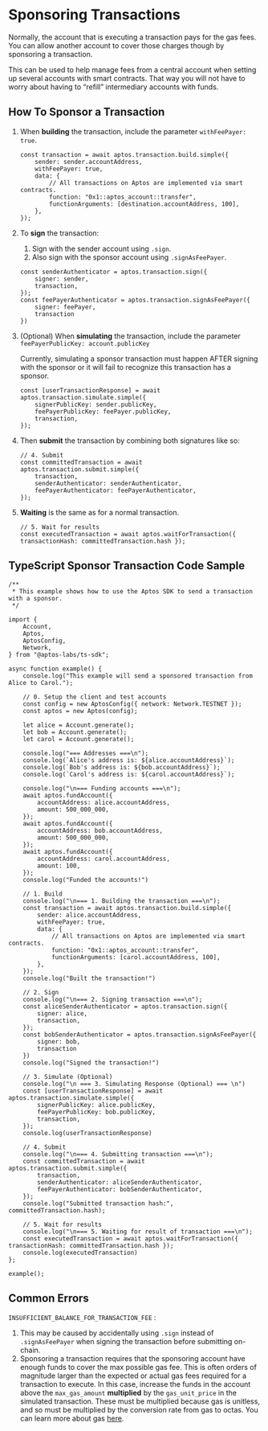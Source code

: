 
# Sponsoring Transactions

Normally, the account that is executing a transaction pays for the gas fees. You can allow another account to cover those charges though by sponsoring a transaction.

This can be used to help manage fees from a central account when setting up several accounts with smart contracts. That way you will not have to worry about having to “refill” intermediary accounts with funds.

## How To Sponsor a Transaction

1. When **building** the transaction, include the parameter `withFeePayer: true`.
    
    ```tsx filename="sponsor.ts"
    const transaction = await aptos.transaction.build.simple({
        sender: sender.accountAddress,
        withFeePayer: true,
        data: {
            // All transactions on Aptos are implemented via smart contracts.
            function: "0x1::aptos_account::transfer",
            functionArguments: [destination.accountAddress, 100],
        },
    });
    ```
    
2. To **sign** the transaction:
    1. Sign with the sender account using `.sign`.
    2. Also sign with the sponsor account using `.signAsFeePayer`.
    
    ```tsx filename="sponsor.ts"
    const senderAuthenticator = aptos.transaction.sign({
        signer: sender,
        transaction,
    });
    const feePayerAuthenticator = aptos.transaction.signAsFeePayer({
        signer: feePayer,
        transaction
    })
    ```
    
3. (Optional) When **simulating** the transaction, include the parameter `feePayerPublicKey: account.publicKey`
    
    <Callout type="warning">
    Currently, simulating a sponsor transaction must happen AFTER signing with the sponsor or it will fail to recognize this transaction has a sponsor.
    </Callout>    
    
    ```tsx filename="sponsor.ts"
    const [userTransactionResponse] = await aptos.transaction.simulate.simple({
        signerPublicKey: sender.publicKey,
        feePayerPublicKey: feePayer.publicKey,
        transaction,
    });
    ```
    
4. Then **submit** the transaction by combining both signatures like so:
    
    ```tsx filename="sponsor.ts"
    // 4. Submit
    const committedTransaction = await aptos.transaction.submit.simple({
        transaction,
        senderAuthenticator: senderAuthenticator,
        feePayerAuthenticator: feePayerAuthenticator,
    });
    ```
    
5. **Waiting** is the same as for a normal transaction.
    
    ```tsx filename="sponsor.ts"
    // 5. Wait for results
    const executedTransaction = await aptos.waitForTransaction({ transactionHash: committedTransaction.hash });
    ```
    

## TypeScript Sponsor Transaction Code Sample

```tsx filename="sponsor.ts"
/**
 * This example shows how to use the Aptos SDK to send a transaction with a sponsor.
 */

import {
    Account,
    Aptos,
    AptosConfig,
    Network,
} from "@aptos-labs/ts-sdk";

async function example() {
    console.log("This example will send a sponsored transaction from Alice to Carol.");

    // 0. Setup the client and test accounts
    const config = new AptosConfig({ network: Network.TESTNET });
    const aptos = new Aptos(config);

    let alice = Account.generate();
    let bob = Account.generate();
    let carol = Account.generate();

    console.log("=== Addresses ===\n");
    console.log(`Alice's address is: ${alice.accountAddress}`);
    console.log(`Bob's address is: ${bob.accountAddress}`);
    console.log(`Carol's address is: ${carol.accountAddress}`);

    console.log("\n=== Funding accounts ===\n");
    await aptos.fundAccount({
        accountAddress: alice.accountAddress,
        amount: 500_000_000,
    });  
    await aptos.fundAccount({
        accountAddress: bob.accountAddress,
        amount: 500_000_000,
    });
    await aptos.fundAccount({
        accountAddress: carol.accountAddress,
        amount: 100,
    });
    console.log("Funded the accounts!")

    // 1. Build
    console.log("\n=== 1. Building the transaction ===\n");
    const transaction = await aptos.transaction.build.simple({
        sender: alice.accountAddress,
        withFeePayer: true,
        data: {
            // All transactions on Aptos are implemented via smart contracts.
            function: "0x1::aptos_account::transfer",
            functionArguments: [carol.accountAddress, 100],
        },
    });
    console.log("Built the transaction!")

    // 2. Sign
    console.log("\n=== 2. Signing transaction ===\n");
    const aliceSenderAuthenticator = aptos.transaction.sign({
        signer: alice,
        transaction,
    });
    const bobSenderAuthenticator = aptos.transaction.signAsFeePayer({
        signer: bob,
        transaction
    })
    console.log("Signed the transaction!")

    // 3. Simulate (Optional)
    console.log("\n === 3. Simulating Response (Optional) === \n")
    const [userTransactionResponse] = await aptos.transaction.simulate.simple({
        signerPublicKey: alice.publicKey,
        feePayerPublicKey: bob.publicKey,
        transaction,
    });
    console.log(userTransactionResponse)

    // 4. Submit
    console.log("\n=== 4. Submitting transaction ===\n");
    const committedTransaction = await aptos.transaction.submit.simple({
        transaction,
        senderAuthenticator: aliceSenderAuthenticator,
        feePayerAuthenticator: bobSenderAuthenticator,
    });
    console.log("Submitted transaction hash:", committedTransaction.hash);

    // 5. Wait for results
    console.log("\n=== 5. Waiting for result of transaction ===\n");
    const executedTransaction = await aptos.waitForTransaction({ transactionHash: committedTransaction.hash });
    console.log(executedTransaction)
};

example();
```

## Common Errors

`INSUFFICIENT_BALANCE_FOR_TRANSACTION_FEE` :

1. This may be caused by accidentally using `.sign` instead of `.signAsFeePayer` when signing the transaction before submitting on-chain.
2. Sponsoring a transaction requires that the sponsoring account have enough funds to cover the max possible gas fee. This is often orders of magnitude larger than the expected or actual gas fees required for a transaction to execute. In this case, increase the funds in the account above the `max_gas_amount` **multiplied** by the `gas_unit_price` in the simulated transaction. These must be multiplied because gas is unitless, and so must be multiplied by the conversion rate from gas to octas. You can learn more about gas [here](../../../../network/blockchain/learn-about-aptos/gas-txn-fee.mdx).